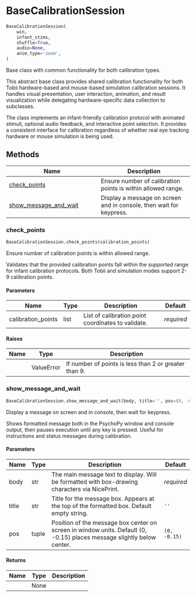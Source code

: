 # BaseCalibrationSession { #DeToX.BaseCalibrationSession }

```python
BaseCalibrationSession(
    win,
    infant_stims,
    shuffle=True,
    audio=None,
    anim_type='zoom',
)
```

Base class with common functionality for both calibration types.

This abstract base class provides shared calibration functionality for both
Tobii hardware-based and mouse-based simulation calibration sessions. It handles
visual presentation, user interaction, animation, and result visualization while
delegating hardware-specific data collection to subclasses.

The class implements an infant-friendly calibration protocol with animated stimuli,
optional audio feedback, and interactive point selection. It provides a consistent
interface for calibration regardless of whether real eye tracking hardware or
mouse simulation is being used.

## Methods

| Name | Description |
| --- | --- |
| [check_points](#DeToX.BaseCalibrationSession.check_points) | Ensure number of calibration points is within allowed range. |
| [show_message_and_wait](#DeToX.BaseCalibrationSession.show_message_and_wait) | Display a message on screen and in console, then wait for keypress. |

### check_points { #DeToX.BaseCalibrationSession.check_points }

```python
BaseCalibrationSession.check_points(calibration_points)
```

Ensure number of calibration points is within allowed range.

Validates that the provided calibration points fall within the
supported range for infant calibration protocols. Both Tobii and
simulation modes support 2-9 calibration points.

#### Parameters {.doc-section .doc-section-parameters}

| Name               | Type   | Description                                        | Default    |
|--------------------|--------|----------------------------------------------------|------------|
| calibration_points | list   | List of calibration point coordinates to validate. | _required_ |

#### Raises {.doc-section .doc-section-raises}

| Name   | Type       | Description                                           |
|--------|------------|-------------------------------------------------------|
|        | ValueError | If number of points is less than 2 or greater than 9. |

### show_message_and_wait { #DeToX.BaseCalibrationSession.show_message_and_wait }

```python
BaseCalibrationSession.show_message_and_wait(body, title='', pos=(0, -0.15))
```

Display a message on screen and in console, then wait for keypress.

Shows formatted message both in the PsychoPy window and console output,
then pauses execution until any key is pressed. Useful for instructions
and status messages during calibration.

#### Parameters {.doc-section .doc-section-parameters}

| Name   | Type   | Description                                                                                                            | Default      |
|--------|--------|------------------------------------------------------------------------------------------------------------------------|--------------|
| body   | str    | The main message text to display. Will be formatted with box-drawing characters via NicePrint.                         | _required_   |
| title  | str    | Title for the message box. Appears at the top of the formatted box. Default empty string.                              | `''`         |
| pos    | tuple  | Position of the message box center on screen in window units. Default (0, -0.15) places message slightly below center. | `(0, -0.15)` |

#### Returns {.doc-section .doc-section-returns}

| Name   | Type   | Description   |
|--------|--------|---------------|
|        | None   |               |